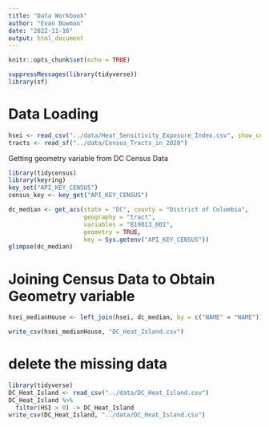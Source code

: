 ```yaml
---
title: "Data Workbook"
author: "Evan Bowman"
date: "2022-11-16"
output: html_document
---
```


```r
knitr::opts_chunk$set(echo = TRUE)
```

```r
suppressMessages(library(tidyverse))
library(sf)
```

# Data Loading
```r
hsei <- read_csv("../data/Heat_Sensitivity_Exposure_Index.csv", show_col_types = F)
tracts <- read_sf("../data/Census_Tracts_in_2020")
```

Getting geometry variable from DC Census Data
```r
library(tidycensus)
library(keyring)
key_set("API_KEY_CENSUS")
census_key <- key_get("API_KEY_CENSUS")
```

```r
dc_median <- get_acs(state = "DC", county = "District of Columbia",
                     geography = "tract",
                     variables = "B19013_001",
                     geometry = TRUE,
                     key = Sys.getenv("API_KEY_CENSUS"))
glimpse(dc_median)
```
# Joining Census Data to Obtain Geometry variable
```r
hsei_medianHouse <- left_join(hsei, dc_median, by = c("NAME" = "NAME"))

write_csv(hsei_medianHouse, "DC_Heat_Island.csv")
```

# delete the missing data
```r
library(tidyverse)
DC_Heat_Island <- read_csv("../data/DC_Heat_Island.csv")
DC_Heat_Island %>% 
  filter(HSI > 0) -> DC_Heat_Island
write_csv(DC_Heat_Island, "../data/DC_Heat_Island.csv")
```

